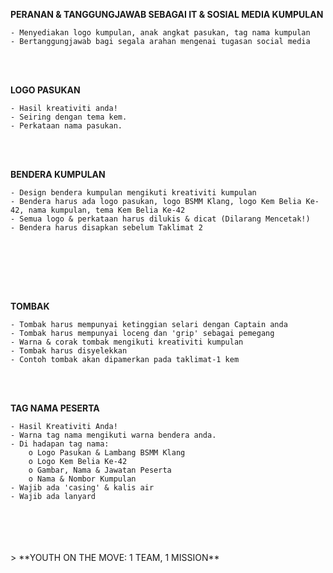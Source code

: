 
<GuideHeader id="17"/>

**PERANAN & TANGGUNGJAWAB SEBAGAI IT & SOSIAL MEDIA KUMPULAN**
<br/>
````
- Menyediakan logo kumpulan, anak angkat pasukan, tag nama kumpulan
- Bertanggungjawab bagi segala arahan mengenai tugasan social media
````
<br/><br/>

**LOGO PASUKAN**
````
- Hasil kreativiti anda!
- Seiring dengan tema kem.
- Perkataan nama pasukan.
````
<br/><br/>

**BENDERA KUMPULAN**
````
- Design bendera kumpulan mengikuti kreativiti kumpulan
- Bendera harus ada logo pasukan, logo BSMM Klang, logo Kem Belia Ke-42, nama kumpulan, tema Kem Belia Ke-42
- Semua logo & perkataan harus dilukis & dicat (Dilarang Mencetak!)
- Bendera harus disapkan sebelum Taklimat 2
````
<br/>
<NextImage
    src="/images/guide/content/bendera-guideline.png"
    alt="bendera-guideline"
    width={400}
    height={200}
/>
<br/>
<NextImage
    src="/images/guide/content/tiang-bendera-guideline.png"
    alt="tiang-bendera-guideline"
    width={400}
    height={200}
/>

<br/><br/>

**TOMBAK**
````
- Tombak harus mempunyai ketinggian selari dengan Captain anda
- Tombak harus mempunyai loceng dan 'grip' sebagai pemegang
- Warna & corak tombak mengikuti kreativiti kumpulan
- Tombak harus disyelekkan
- Contoh tombak akan dipamerkan pada taklimat-1 kem
````
<br/><br/>

**TAG NAMA PESERTA**
````
- Hasil Kreativiti Anda!
- Warna tag nama mengikuti warna bendera anda.
- Di hadapan tag nama:
    o Logo Pasukan & Lambang BSMM Klang
    o Logo Kem Belia Ke-42
    o Gambar, Nama & Jawatan Peserta
    o Nama & Nombor Kumpulan
- Wajib ada 'casing' & kalis air
- Wajib ada lanyard
````
<br/>
<NextImage
    src="/images/guide/content/name-tag-sample.png"
    alt="name-tag-sample"
    width={300}
    height={200}
/>

<br/>
<br/><br/>
> **YOUTH ON THE MOVE: 1 TEAM, 1 MISSION**